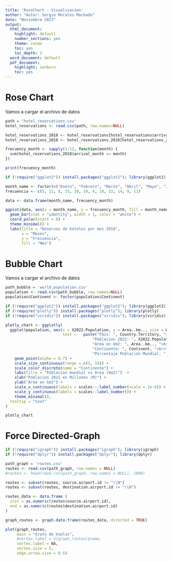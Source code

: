 ---
title: 'RoseChart - Visualizacion'
author: "Autor: Sergio Morales Machado"
date: "Noviembre 2023"
output:
  html_document:
    highlight: default
    number_sections: yes
    theme: cosmo
    toc: yes
    toc_depth: 2
  word_document: default
  pdf_document:
    highlight: zenburn
    toc: yes
---

# Rose Chart

Vamos a cargar el archivo de datos

```{r}
path = 'hotel_reservations.csv'
hotel_reservations <- read.csv(path, row.names=NULL)
```


```{r}
hotel_reservations_2018 <- hotel_reservations[hotel_reservations$arrival_year == 2018, ]
hotel_reservations_2018 <- hotel_reservations_2018[hotel_reservations_2018$booking_status == 'Not_Canceled', ]
```


```{r}
frecuency_month <- sapply(1:12, function(month) {
  sum(hotel_reservations_2018$arrival_month == month)
})

print(frecuency_month)
```


```{r}
if (!require("ggplot2")) install.packages("ggplot2"); library(ggplot2)

month_name <- factor(c("Enero", "Febrero", "Marzo", "Abril", "Mayo", "Junio", "Julio", "Agosto", "Septiembre", "Octubre", "Noviembre", "Diciembre"))
frecuencia <- c(5, 12, 8, 15, 20, 10, 6, 18, 22, 14, 9, 11)

data <- data.frame(month_name, frecuency_month)

ggplot(data, aes(x = month_name, y = frecuency_month, fill = month_name)) +
  geom_bar(stat = "identity", width = 1, color = "white") +
  coord_polar(start = 0) +
  theme_minimal() +
  labs(title = "Reservas de hoteles por mes 2018",
       x = "Meses",
       y = "Frecuencia",
       fill = "Mes")
```





# Bubble Chart


Vamos a cargar el archivo de datos

```{r}
path_bubble = 'world_population.csv'
population <- read.csv(path_bubble, row.names=NULL)
population$Continent <- factor(population$Continent)

```


```{r Fig3, echo=TRUE,fig.height=10, fig.width = 15}

if (!require("ggplot2")) install.packages("ggplot2"); library(ggplot2)
if (!require("plotly")) install.packages("plotly"); library(plotly)
if (!require("viridis")) install.packages("viridis"); library(viridis)

plotly_chart <- ggplotly(
  ggplot(population, aes(x = X2022.Population, y = Area..km.., size = World.Population.Percentage, color = Continent,
                         text =   paste("Pais: ", Country.Territory, "<br>",
                                      "Poblacion 2022: ", X2022.Population, "<br>",
                                      "Area en km2: ", Area..km.., "<br>",
                                      "Continente: ", Continent, "<br>",
                                      "Porcentaje Poblacion Mundial: ", World.Population.Percentage))) +
    geom_point(alpha = 0.7) +
    scale_size_continuous(range = c(3, 10)) +
    scale_color_discrete(name = "Continente") +
    labs(title = "Poblacion mundial vs Area (km2)")  +
    xlab("Poblacion 2022 en Millones (M)") +
    ylab("Area en km2") + 
    scale_x_continuous(labels = scales:::label_number(scale = 1e-6)) + 
    scale_y_continuous(labels = scales::label_number()) +  
    theme_minimal(),
  tooltip = "text"
)

plotly_chart
```

# Force Directed-Graph


```{r Fig4, echo=TRUE,fig.height=20, fig.width = 20}

if (!require("igraph")) install.packages("igraph"); library(igraph)
if (!require("dplyr")) install.packages("dplyr"); library(dplyr)

path_graph = 'routes.csv'
routes <- read.csv(path_graph, row.names = NULL)
#routes <- head(read.csv(path_graph, row.names = NULL), 1000)

routes <- subset(routes, source.airport.id != "\\N")
routes <- subset(routes, destination.airport.id != "\\N")

routes_data <- data.frame (
  init = as.numeric(routes$source.airport.id),
  end = as.numeric(routes$destination.airport.id)
)

graph_routes <- graph.data.frame(routes_data, directed = TRUE)

plot(graph_routes, 
     main = "Grafo de Vuelos", 
     #vertex.label = V(graph_routes)$name, 
     vertex.label = NA,  
     vertex.size = 5, 
     edge.arrow.size = 0.5)

```









